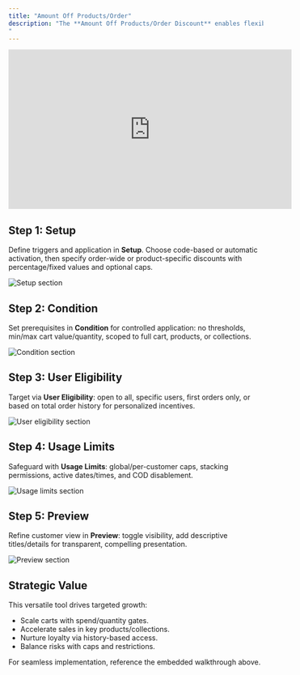 ```yaml
---
title: "Amount Off Products/Order"
description: "The **Amount Off Products/Order Discount** enables flexible reductions on entire orders or targeted products/collections via fixed amounts or percentages. Layer in conditions, eligibility, limits, and previews for precise, revenue-safe promotions.
"
---
```

<iframe width="560" height="315" src="https://www.youtube.com/embed/H3zwEuUm7TM" title="YouTube video player" frameborder="0" allow="accelerometer; autoplay; clipboard-write; encrypted-media; gyroscope; picture-in-picture; web-share" referrerpolicy="strict-origin-when-cross-origin" allowfullscreen></iframe>

## Step 1: Setup

Define triggers and application in **Setup**. Choose code-based or automatic activation, then specify order-wide or product-specific discounts with percentage/fixed values and optional caps.

<img
  className="rounded-lg"
  src="/images/coupons/AmountOffProducts_OrderDiscount/image2.png"
  alt="Setup section"
/>

## Step 2: Condition

Set prerequisites in **Condition** for controlled application: no thresholds, min/max cart value/quantity, scoped to full cart, products, or collections.

<img
  className="rounded-lg"
  src="/images/coupons/AmountOffProducts_OrderDiscount/image3.png"
  alt="Condition section"
/>

## Step 3: User Eligibility

Target via **User Eligibility**: open to all, specific users, first orders only, or based on total order history for personalized incentives.

<img
  className="rounded-lg"
  src="/images/coupons/AmountOffProducts_OrderDiscount/image4.png"
  alt="User eligibility section"
/>

## Step 4: Usage Limits

Safeguard with **Usage Limits**: global/per-customer caps, stacking permissions, active dates/times, and COD disablement.

<img
  className="rounded-lg"
  src="/images/coupons/AmountOffProducts_OrderDiscount/image5.png"
  alt="Usage limits section"
/>

## Step 5: Preview

Refine customer view in **Preview**: toggle visibility, add descriptive titles/details for transparent, compelling presentation.

<img
  className="rounded-lg"
  src="/images/coupons/AmountOffProducts_OrderDiscount/image6.png"
  alt="Preview section"
/>

## Strategic Value

This versatile tool drives targeted growth:  
- Scale carts with spend/quantity gates.  
- Accelerate sales in key products/collections.  
- Nurture loyalty via history-based access.  
- Balance risks with caps and restrictions.  

For seamless implementation, reference the embedded walkthrough above.